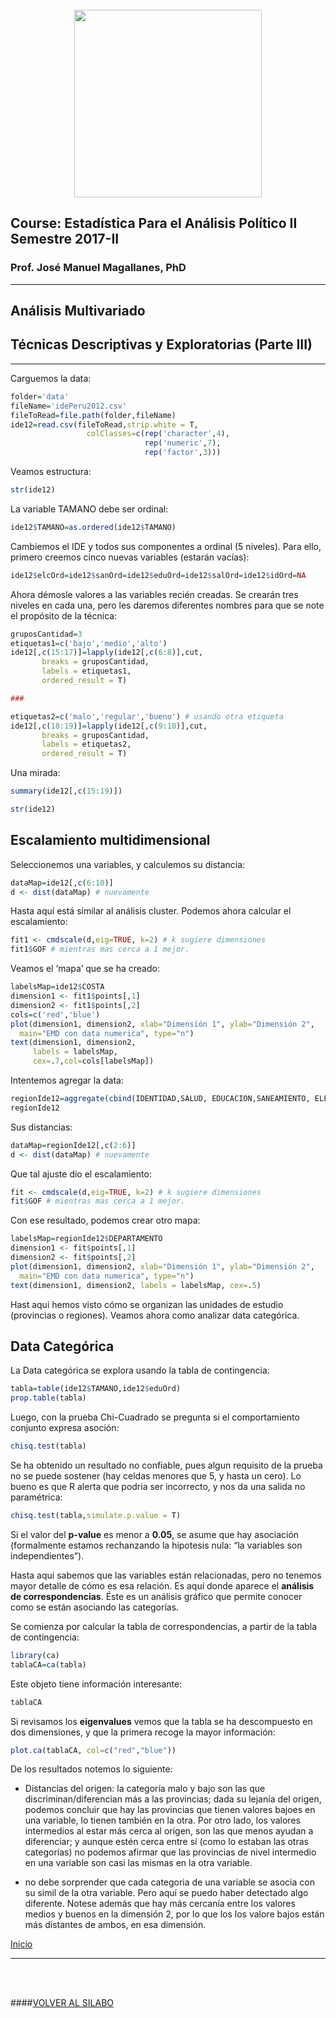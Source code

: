 <br> 
<center><img src="http://i.imgur.com/tveTlt8.png" width="300"></center>

## Course: Estadística Para el Análisis Político II<br> Semestre 2017-II<br> 
### Prof. José Manuel Magallanes, PhD 
____
## **Análisis Multivariado**
## Técnicas Descriptivas y Exploratorias (Parte III)
____

<a id='beginning'></a>

Carguemos la data:
```r
folder='data'
fileName='idePeru2012.csv'
fileToRead=file.path(folder,fileName)
ide12=read.csv(fileToRead,strip.white = T,
                 colClasses=c(rep('character',4),
                              rep('numeric',7),
                              rep('factor',3)))
```

Veamos estructura:

```r
str(ide12)
```

La variable TAMANO debe ser ordinal:
```r
ide12$TAMANO=as.ordered(ide12$TAMANO)
```

Cambiemos el IDE y todos sus componentes a ordinal (5 niveles). Para ello, primero creemos cinco nuevas variables (estarán vacías):

```r
ide12$elcOrd=ide12$sanOrd=ide12$eduOrd=ide12$salOrd=ide12$idOrd=NA
```


Ahora démosle valores a las variables recién creadas. Se crearán tres niveles en cada una, pero les daremos diferentes nombres para que se note el propósito de la técnica:

```r
gruposCantidad=3
etiquetas1=c('bajo','medio','alto')
ide12[,c(15:17)]=lapply(ide12[,c(6:8)],cut,
       breaks = gruposCantidad,
       labels = etiquetas1,
       ordered_result = T)

###

etiquetas2=c('malo','regular','bueno') # usando otra etiqueta
ide12[,c(18:19)]=lapply(ide12[,c(9:10)],cut,
       breaks = gruposCantidad,
       labels = etiquetas2,
       ordered_result = T)

```

Una mirada:
```r
summary(ide12[,c(15:19)])
```

```r
str(ide12)
```


## Escalamiento multidimensional

Seleccionemos una variables, y calculemos su distancia:

```r
dataMap=ide12[,c(6:10)]
d <- dist(dataMap) # nuevamente
```

Hasta aquí está similar al análisis cluster. Podemos ahora calcular el escalamiento:

```r
fit1 <- cmdscale(d,eig=TRUE, k=2) # k sugiere dimensiones
fit1$GOF # mientras mas cerca a 1 mejor.

```

Veamos el 'mapa' que se ha creado:

```r
labelsMap=ide12$COSTA
dimension1 <- fit1$points[,1]
dimension2 <- fit1$points[,2]
cols=c('red','blue')
plot(dimension1, dimension2, xlab="Dimensión 1", ylab="Dimensión 2", 
  main="EMD con data numerica",	type="n")
text(dimension1, dimension2, 
     labels = labelsMap, 
     cex=.7,col=cols[labelsMap]) 

```

Intentemos agregar la data:

```r
regionIde12=aggregate(cbind(IDENTIDAD,SALUD, EDUCACION,SANEAMIENTO, ELECTRIFICACION) ~ DEPARTAMENTO,data=ide12,FUN=mean)
regionIde12
```


Sus distancias:

```r
dataMap=regionIde12[,c(2:6)]
d <- dist(dataMap) # nuevamente
```

Que tal ajuste dio el escalamiento:
```r
fit <- cmdscale(d,eig=TRUE, k=2) # k sugiere dimensiones
fit$GOF # mientras mas cerca a 1 mejor.
```

Con ese resultado, podemos crear otro mapa:

```r
labelsMap=regionIde12$DEPARTAMENTO
dimension1 <- fit$points[,1]
dimension2 <- fit$points[,2]
plot(dimension1, dimension2, xlab="Dimensión 1", ylab="Dimensión 2", 
  main="EMD con data numerica",	type="n")
text(dimension1, dimension2, labels = labelsMap, cex=.5) 
```

Hast aqui hemos visto cómo se organizan las unidades de estudio (provincias o regiones). Veamos ahora como analizar data categórica.

## Data Categórica


La Data categórica se explora usando la tabla de contingencia:
```r
tabla=table(ide12$TAMANO,ide12$eduOrd)
prop.table(tabla)
```

Luego, con la prueba Chi-Cuadrado se pregunta si el comportamiento conjunto expresa asoción:
```r
chisq.test(tabla)
```

Se ha obtenido un resultado no confiable, pues algun requisito de la prueba no se puede sostener (hay celdas menores que 5, y hasta un cero). Lo bueno es que R alerta que podria ser incorrecto, y nos da una salida no paramétrica:

```r
chisq.test(tabla,simulate.p.value = T)
```

Si el valor del **p-value** es menor a **0.05**, se asume que hay asociación (formalmente estamos rechanzando la hipotesis nula: "la variables son independientes").


Hasta aqui sabemos que las variables están relacionadas, pero no tenemos mayor detalle de cómo es esa relación. Es aquí donde aparece el **análisis de correspondencias**. Éste es un análisis gráfico que permite conocer como se están asociando las categorías.

Se comienza por calcular la tabla de correspondencias, a partir de la tabla de contingencia:

```r
library(ca)
tablaCA=ca(tabla)
```


Este objeto tiene información interesante:
```r
tablaCA
```

Si revisamos los **eigenvalues** vemos que la tabla se ha descompuesto en dos dimensiones, y que la primera recoge la mayor información:

```r
plot.ca(tablaCA, col=c("red","blue"))
```

De los resultados notemos lo siguiente:

* Distancias del origen: la categoría malo y bajo son las que discriminan/diferencian más a las provincias; dada su lejanía del origen, podemos concluir que hay las provincias que tienen valores bajoes en una variable, lo tienen también en la otra. Por otro lado, los valores intermedios al estar más cerca al origen, son las que menos ayudan a diferenciar; y aunque estén cerca entre sí (como lo estaban las otras categorías) no podemos afirmar que las provincias de nivel intermedio en una variable son casi las mismas en la otra variable.


* no debe sorprender que cada categoria de una variable se asocia con su simil de la otra variable. Pero aquí se puedo haber detectado algo diferente. Notese además que hay más cercanía entre los valores medios y buenos en la dimensión 2, por lo que los los valore bajos están más distantes de ambos, en esa dimensión.



[Inicio](#beginning)

______


<br></br>

####[VOLVER AL SILABO](https://politicaygobiernopucp.github.io/EstadisticaPoliticaGobiernoII/)
